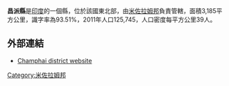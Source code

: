 '''昌派縣'''是[[印度|印度]]的一個縣，位於該國東北部，由[[米佐拉姆邦|米佐拉姆邦]]負責管轄，面積3,185平方公里，識字率為93.51%，2011年人口125,745，人口密度每平方公里39人。

==外部連結==
* [http://champhai.nic.in/ Champhai district website] {{Wayback|url=http://champhai.nic.in/ |date=20110912045622 }}

{{coord|23|28|28|N|93|19|32|E|display=title}}

{{India-geo-stub}}
[[Category:米佐拉姆邦|Category:米佐拉姆邦]]